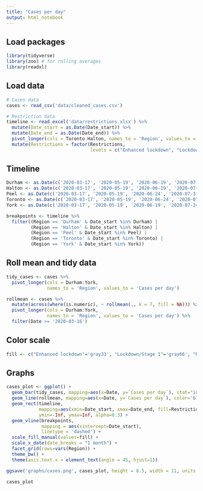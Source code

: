 ```yaml
---
title: "Cases per day"
output: html_notebook
---
```


## Load packages
```r
library(tidyverse)
library(zoo) # for rolling averages
library(readxl)
```

## Load data
```r
# Cases data
cases <- read_csv('data/cleaned_cases.csv')

# Restriction data
timeline <- read_excel('data/restrictions.xlsx') %>% 
  mutate(Date_start = as.Date(Date_start)) %>% 
  mutate(Date_end = as.Date(Date_end)) %>% 
  pivot_longer(cols = Toronto:Halton, names_to = 'Region', values_to = 'Restrictions') %>% 
  mutate(Restrictions = factor(Restrictions, 
                               levels = c("Enhanced lockdown", "Lockdown/Stage 1", "Red/Stage 2/Modified Stage 2", "Green/Stage 3", "Orange/Gathering limits")))
```

## Timeline
```r
Durham <- as.Date(c('2020-03-17', '2020-05-19', '2020-06-19', '2020-07-24', '2020-11-16', '2020-11-23', '2020-12-26', '2021-02-16'))
Halton <- as.Date(c('2020-03-17', '2020-05-19', '2020-06-19', '2020-07-24', '2020-11-16', '2020-12-26', '2021-02-16'))
Peel <- as.Date(c('2020-03-17', '2020-05-19', '2020-06-24', '2020-07-31', '2020-09-18', '2020-10-10', '2020-11-23', '2020-12-26', '2021-03-19'))
Toronto <- as.Date(c('2020-03-17', '2020-05-19', '2020-06-24', '2020-07-31', '2020-09-18', '2020-10-10', '2020-11-23', '2020-12-26', '2021-03-19'))
York <- as.Date(c('2020-03-17', '2020-05-19', '2020-06-19', '2020-07-24', '2020-10-19', '2020-11-07', '2020-11-16', '2020-12-14', '2020-12-26', '2021-02-22'))

breakpoints <- timeline %>% 
  filter((Region == 'Durham' & Date_start %in% Durham) |
         (Region == 'Halton' & Date_start %in% Halton) |
         (Region == 'Peel' & Date_start %in% Peel) |
         (Region == 'Toronto' & Date_start %in% Toronto) |
         (Region == 'York' & Date_start %in% York))
```

## Roll mean and tidy data
```r
tidy_cases <- cases %>% 
  pivot_longer(cols = Durham:York, 
               names_to = 'Region', values_to = 'Cases per day')

rollmean <- cases %>% 
  mutate(across(where(is.numeric), ~ rollmean(., k = 7, fill = NA))) %>% 
  pivot_longer(cols = Durham:York, 
               names_to = 'Region', values_to = 'Cases per day') %>% 
  filter(Date >= '2020-03-16')
```

## Color scale
```r
fill <- c("Enhanced lockdown"='gray33', "Lockdown/Stage 1"='gray66', "Red/Stage 2/Modified Stage 2"='red', "Green/Stage 3"='green', "Orange/Gathering limits"='orange')
```

## Graphs
```r
cases_plot <- ggplot() +
  geom_bar(tidy_cases, mapping=aes(x=Date, y=`Cases per day`), stat="identity") +
  geom_line(rollmean, mapping=aes(x=Date, y=`Cases per day`), color='blue') +
  geom_rect(timeline, 
            mapping=aes(xmin=Date_start, xmax=Date_end, fill=Restrictions),
            ymin=-Inf, ymax=Inf, alpha=0.3) +
  geom_vline(breakpoints,
             mapping = aes(xintercept=Date_start),
             linetype = 'dashed') +
  scale_fill_manual(values=fill) +
  scale_x_date(date_breaks = "1 month") +
  facet_grid(rows=vars(Region)) +
  theme_bw() +
  theme(axis.text.x = element_text(angle = 45, hjust=1))

ggsave('graphs/cases.png', cases_plot, height = 8.5, width = 11, units = 'in')

cases_plot
```